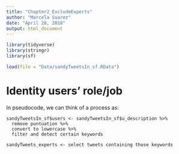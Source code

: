 ```yaml
---
title: "Chapter2_ExcludeExperts"
author: "Marcela Suarez"
date: "April 28, 2018"
output: html_document
---
```


```r
library(tidyverse)
library(stringr)
library(sf)

```

```r
load(file = "Data/sandyTweetsIn_sf.RData")
```

# Identity users' role/job

In pseudocode, we can think of a process as:

```
sandyTweetsIn_sf$users <- sandyTweetsIn_sf$u_description %>%
  remove puntuation %>% 
  convert to lowercase %>% 
  filter and detect certain keywords
  
sandyTweets_experts <- select tweets containing those keywords
  
```


```r

```

